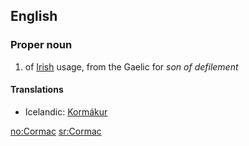 ==English==

===Proper noun===
{{en-proper noun}}

# {{given name|male}} of [[Irish]] usage, from the Gaelic for ''son of defilement''

====Translations====
{{trans-top|male given name}}
*Icelandic: [[Kormákur]]
{{trans-mid}}
{{trans-bottom}}

[[no:Cormac]]
[[sr:Cormac]]